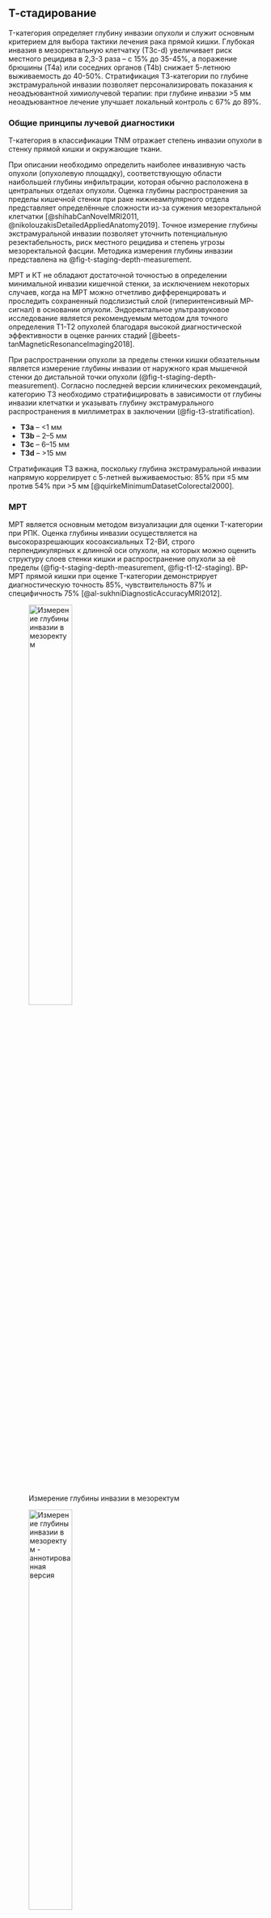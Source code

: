 <!-- markdownlint-disable MD041 -->
## Т-стадирование

T-категория определяет глубину инвазии опухоли и служит основным критерием для выбора тактики лечения рака прямой кишки. Глубокая инвазия в мезоректальную клетчатку (Т3с-d) увеличивает риск местного рецидива в 2,3-3 раза -- с 15% до 35-45%, а поражение брюшины (T4a) или соседних органов (T4b) снижает 5-летнюю выживаемость до 40-50%. Стратификация Т3-категории по глубине экстрамуральной инвазии позволяет персонализировать показания к неоадъювантной химиолучевой терапии: при глубине инвазии >5 мм неоадъювантное лечение улучшает локальный контроль с 67% до 89%.

### Общие принципы лучевой диагностики

T-категория в классификации TNM отражает степень инвазии опухоли в
стенку прямой кишки и окружающие ткани.

При описании необходимо определить наиболее инвазивную часть опухоли (опухолевую площадку), соответствующую области наибольшей глубины инфильтрации, которая обычно расположена в центральных отделах опухоли. Оценка глубины распространения за пределы кишечной стенки при раке нижнеампулярного отдела представляет определённые сложности из-за сужения мезоректальной клетчатки [@shihabCanNovelMRI2011, @nikolouzakisDetailedAppliedAnatomy2019]. Точное измерение глубины экстрамуральной инвазии позволяет уточнить потенциальную резектабельность, риск местного рецидива и степень угрозы мезоректальной фасции. Методика измерения глубины инвазии представлена на @fig-t-staging-depth-measurement.

МРТ и КТ не обладают достаточной точностью в определении минимальной инвазии кишечной стенки, за исключением некоторых случаев, когда на МРТ можно отчетливо дифференцировать и проследить сохраненный подслизистый слой (гиперинтенсивный МР-сигнал) в основании опухоли. Эндоректальное ультразвуковое исследование является рекомендуемым методом для точного определения Т1-Т2 опухолей благодаря высокой диагностической эффективности в оценке ранних стадий [@beets-tanMagneticResonanceImaging2018].

При распространении опухоли за пределы стенки кишки обязательным является измерение глубины инвазии от наружного края мышечной стенки до дистальной точки опухоли (@fig-t-staging-depth-measurement). Согласно последней версии клинических рекомендаций, <!-- Не нужно тут указать каких именно рекомендаций? --> категорию Т3 необходимо стратифицировать в зависимости от глубины инвазии клетчатки и указывать глубину экстрамурального распространения в миллиметрах в заключении (@fig-t3-stratification).

* **T3a** -- <1 мм
* **T3b** -- 2--5 мм
* **T3c** -- 6--15 мм
* **T3d** -- >15 мм

Стратификация T3 важна, поскольку глубина экстрамуральной инвазии
напрямую коррелирует с 5-летней выживаемостью: 85% при ≤5 мм против 54%
при >5 мм [@quirkeMinimumDatasetColorectal2000].

### МРТ

МРТ является основным методом визуализации для оценки T-категории при РПК. Оценка глубины инвазии осуществляется на высокоразрешающих косоаксиальных Т2-ВИ, строго перпендикулярных к длинной оси опухоли, на которых можно оценить структуру слоев стенки кишки и распространение опухоли за её пределы (@fig-t-staging-depth-measurement, @fig-t1-t2-staging). ВР-МРТ прямой кишки при оценке T-категории демонстрирует диагностическую точность 85%, чувствительность 87% и специфичность 75% [@al-sukhniDiagnosticAccuracyMRI2012].

:::{#fig-t-staging-depth-measurement}

![Измерение глубины инвазии в мезоректум](/img/staging/t-staging/image62.png){#fig-t-staging-depth-measurement-1 width=45%}

![Измерение глубины инвазии в мезоректум - аннотированная версия](/img/staging/t-staging/image62_annotated.png){#fig-t-staging-depth-measurement-2 width=45%}

Измерение глубины экстрамуральной инвазии при раке прямой кишки -- ключевой параметр для стратификации T3 стадии и определения прогноза. **А** - ВР-МРТ, Т2-ВИ в аксиальной плоскости: опухоль среднеампулярного отдела ПК с узловым типом экстрамурального распространения, глубина инвазии 4 мм (категория Т3b); **Б** - аннотированная версия изображения А: красная пунктирная линия - контур опухоли, розово-фиолетовая линия - мышечный слой стенки ПК, двунаправленная стрелка - измерение глубины инвазии от мышечного слоя до наиболее удаленной точки опухоли; **В** - ВР-МРТ, Т2-ВИ в аксиальной плоскости: опухоль нижнеампулярного отдела ПК с массивным экстрамуральным компонентом, глубина инвазии 10 мм (категория Т3d); **Г** - аннотированная версия изображения В: красная пунктирная линия - контур опухоли, розово-фиолетовая линия - мышечный слой, двунаправленная стрелка - измерение глубины инвазии в мезоректальную клетчатку.
:::

#### T1

При T1-опухолях инвазия ограничивается слизистой и подслизистой оболочками.

Гиперинтенсивный подслизистый слой на Т2-ВИ четко отделяет опухоль от гипоинтенсивного мышечного слоя, что указывает на T1-стадию [@brownPreoperativeAssessmentPrognostic2003] (@fig-t1-t2-staging).

МРТ выявляет T1-опухоли с точностью 85% при использовании высокоразрешающих последовательностей [@bipatRectalCancerLocal2004]. <!-- TODO: add to Zotero --> Ограниченная разрешающая способность МРТ не всегда позволяет дифференцировать минимальную степень инвазии, поэтому в таких случаях предпочтительно эндоректальное УЗИ [@beets-tanMagneticResonanceImaging2018].

#### T2

T2-опухоли характеризуются гипоинтенсивным сигналом опухоли, проникающим до, но не за пределы мышечного слоя. На МРТ мышечная оболочка определяется как гипоинтенсивная полоска, часто с двумя слоями -- циркулярным и продольным. Отсутствие признаков выхода опухоли в мезоректум -- диагностический критерий T2 (@fig-t1-t2-staging).

:::{#fig-t1-t2-staging}

![ВР-МРТ, Т2-ВИ опухоль категории Т1](/img/staging/t-staging/image46.png){#fig-t1-t2-staging-1 width=24%}

![ВР-МРТ, Т2-ВИ опухоль категории Т1 - аннотированная версия](/img/staging/t-staging/image46_annotated.png){#fig-t1-t2-staging-2 width=24%}

![ВР-МРТ, Т2-ВИ опухоль категории Т2](/img/staging/t-staging/image50.png){#fig-t1-t2-staging-3 width=24%}

![ВР-МРТ, Т2-ВИ опухоль категории Т2 - аннотированная версия](/img/staging/t-staging/image50_annotated.png){#fig-t1-t2-staging-4 width=24%}

Дифференциальная диагностика ранних стадий рака прямой кишки на ВР-МРТ основана на оценке сохранности слоев кишечной стенки. **А** - ВР-МРТ, Т2-ВИ в аксиальной плоскости: опухоль среднеампулярного отдела ПК категории Т1, инвазия ограничена подслизистым слоем, сохранен четкий контур мышечного слоя; **Б** - аннотированная версия изображения А: розово-фиолетовая линия - гипоинтенсивный мышечный слой, черные стрелки - гиперинтенсивный подслизистый слой, красная линия - контур опухоли, звездочка - изоинтенсивная опухолевая ткань; **В** - ВР-МРТ, Т2-ВИ в аксиальной плоскости: опухоль нижнеампулярного отдела ПК категории Т2, полная инвазия мышечного слоя без экстрамурального распространения; **Г** - аннотированная версия изображения В: розово-фиолетовая линия - вовлеченный мышечный слой, черные стрелки - фрагментарно сохраненный подслизистый слой, красная линия - контур опухоли, звездочка - опухолевая ткань в мышечном слое.
:::

#### T3

T3 устанавливается при наличии экстрамурального компонента опухоли за пределами мышечной оболочки. На Т2-ВИ он выглядит как сигнал средней интенсивности, распространяющийся в мезоректальную клетчатку. Примеры различных степеней стратификации T3 опухолей представлены на @fig-t3-stratification.

:::{#fig-t3-stratification}

![ВР-МРТ, Т2-ВИ опухоль категории Т3b](/img/staging/t-staging/image25.png){#fig-t3-stratification-1 width=16%}

![ВР-МРТ, Т2-ВИ опухоль категории Т3b - аннотированная версия](/img/staging/t-staging/image25_annotated.png){#fig-t3-stratification-2 width=16%}

![ВР-МРТ, Т2-ВИ опухоль категории Т3d](/img/staging/t-staging/image40.png){#fig-t3-stratification-3 width=16%}

![ВР-МРТ, Т2-ВИ опухоль категории Т3d - аннотированная версия](/img/staging/t-staging/image40_annotated.png){#fig-t3-stratification-4 width=16%}

![КТ, опухоль категории T3c](/img/staging/t-staging/image41.png){#fig-t3-stratification-5 width=16%}

![КТ, опухоль категории T3c - аннотированная версия](/img/staging/t-staging/image41_annotated.png){#fig-t3-stratification-6 width=16%}

Стратификация T3 опухолей по глубине экстрамурального распространения определяет прогноз и тактику лечения. **А** - ВР-МРТ, Т2-ВИ в аксиальной плоскости: опухоль ПК категории Т3b с глубиной инвазии мезоректума 4 мм, узловое экстрамуральное распространение; **Б** - аннотированная версия изображения А: красная пунктирная линия - контур опухоли, розово-фиолетовая линия - мышечный слой, желтая пунктирная линия - мезоректальная фасция; **В** - ВР-МРТ, Т2-ВИ в сагиттальной плоскости: опухоль ПК категории Т3d с массивной инвазией мезоректума на глубину 21 мм, обширное экстрамуральное поражение; **Г** - аннотированная версия изображения В: красная пунктирная линия - контур опухоли различных Т-стадий, желтая пунктирная линия - мезоректальная фасция; **Д** - КТ в аксиальной плоскости с контрастированием: опухоль ПК категории T3c с глубиной инвазии мезоректума 10 мм, четкая визуализация экстрамурального компонента; **Е** - аннотированная версия изображения Д: красная пунктирная линия - контур первичной опухоли и ее частей.
:::

Выделяют узловое и спикулообразные тяжи опухоли.

Последнее сложно дифференцировать с перитуморальной десмопластической реакцией (@fig-t2-desmoplastic-reaction), для этого используют следующие критерии оценки:

На **Т2-ВИ**

* Опухолевая ткань: сигнал имеет средней интенсивности на Т2-ВИ.
* Десмопластическая реакция: гипоинтенсивные спикулы на Т2-ВИ.

На **DWI**

* Опухоль демонстрирует ограничение диффузии.
* Десмопластическая реакция не ограничивает диффузию, поскольку
    соответствует фиброзной ткани.

ДВИ превосходит контрастное усиление в дифференциальной диагностике опухоли и фиброза, поскольку фиброзные спикулы могут накапливать контрастный препарат (@fig-t2-desmoplastic-reaction) [@brownPreoperativeAssessmentPrognostic2003].

Спикулообразные тяжи в мезоректальной клетчатке рекомендуется расценивать как возможную минимальную инвазию T2/T3a (@fig-t2-desmoplastic-reaction). Четкое разграничение этих стадий менее критично, поскольку минимальная инвазия в мезоректум (<1 мм) при Т3а в ряде случаев не требует ХЛТ, аналогично Т2-опухолям [@brownPreoperativeAssessmentPrognostic2003].

:::{#fig-t2-desmoplastic-reaction}

![МРТ Т2-ВИ аксиальная плоскость](/img/staging/t-staging/image27.png){#fig-t2-desmoplastic-reaction-1 width=19%}

![МРТ Т2-ВИ аксиальная плоскость - аннотированная версия](/img/staging/t-staging/image27_annotated.png){#fig-t2-desmoplastic-reaction-2 width=19%}

![МРТ Т1-ВИ с контрастированием](/img/staging/t-staging/image17.png){#fig-t2-desmoplastic-reaction-3 width=19%}

![МРТ Т1-ВИ с контрастированием - аннотированная версия](/img/staging/t-staging/image17_annotated.png){#fig-t2-desmoplastic-reaction-4 width=19%}

![ДВИ (b=800) аксиальная плоскость](/img/staging/t-staging/image4.png){#fig-t2-desmoplastic-reaction-5 width=19%}

![ДВИ (b=800) аксиальная плоскость - аннотированная версия](/img/staging/t-staging/image4_annotated.png){#fig-t2-desmoplastic-reaction-6 width=19%}

![ИКД-карты аксиальная плоскость](/img/staging/t-staging/image38.png){#fig-t2-desmoplastic-reaction-7 width=19%}

![ИКД-карты аксиальная плоскость - аннотированная версия](/img/staging/t-staging/image38_annotated.png){#fig-t2-desmoplastic-reaction-8 width=19%}

![МРТ Т2-ВИ корональная плоскость](/img/staging/t-staging/image43.png){#fig-t2-desmoplastic-reaction-9 width=19%}

![МРТ Т2-ВИ корональная плоскость - аннотированная версия](/img/staging/t-staging/image43_annotated.png){#fig-t2-desmoplastic-reaction-10 width=19%}

![МРТ Т2-ВИ сагиттальная плоскость](/img/staging/t-staging/image55.png){#fig-t2-desmoplastic-reaction-11 width=19%}

![МРТ Т2-ВИ сагиттальная плоскость - аннотированная версия](/img/staging/t-staging/image55_annotated.png){#fig-t2-desmoplastic-reaction-12 width=19%}

Дифференциальная диагностика десмопластической реакции и истинной опухолевой инвазии критически важна для точного T-стадирования. **А** - МРТ, Т2-ВИ в аксиальной плоскости: опухоль среднеампулярного отдела ПК с гипоинтенсивными спикулами в мезоректуме, подозрение на десмопластическую реакцию; **Б** - аннотированная версия изображения А: красная пунктирная линия - контур опухоли, розово-фиолетовая линия - мышечный слой прямой кишки, черные стрелки - спикулы десмопластической реакции; **В** - МРТ, Т1-ВИ с контрастированием в аксиальной плоскости: интенсивное накопление контраста в области спикул, имитирующее опухолевую инвазию; **Г** - аннотированная версия изображения В: красная пунктирная линия - контур опухоли, стрелки - зоны накопления контраста в спикулах; **Д** - ДВИ (b=800) в аксиальной плоскости: отсутствие ограничения диффузии в области спикул, подтверждающее фиброзную природу; **Е** - аннотированная версия изображения Д: красная пунктирная линия - контур опухоли, стрелки - область спикул без ограничения диффузии; **Ж** - ИКД-карты в аксиальной плоскости: высокие значения ИКД в спикулах, исключающие опухолевую ткань; **З** - аннотированная версия изображения Ж: красная пунктирная линия - контур опухоли, стрелки - зоны высокого ИКД в области спикул; **И** - МРТ, Т2-ВИ в корональной плоскости: дополнительная оценка протяженности спикулообразных тяжей; **К** - аннотированная версия изображения И: красная пунктирная линия - контур опухоли, розово-фиолетовая линия - мышечный слой прямой кишки; **Л** - МРТ, Т2-ВИ в сагиттальной плоскости: визуализация опухоли по длинной оси для комплексной оценки; **М** - аннотированная версия изображения Л: красная пунктирная линия - контур опухоли различных Т-стадий, розово-фиолетовая линия - мышечный слой прямой кишки.
:::

#### T4а

T4a устанавливается при инвазии брюшины. На Т2-ВИ брюшина визуализируется как тонкая гипоинтенсивная полоска <1 мм. Отсутствие прослойки жировой клетчатки между опухолью и брюшиной, нарушение её целостности, изменение сигнала, утолщение или узловатость брюшины указывают на T4a (@fig-t4a-peritoneal-invasion). Простое соприкосновение с брюшиной не является критерием вовлечения. Ключевое значение имеет оценка передней стенки верхнеампулярного отдела, где брюшина чаще всего прилежит к кишке.

:::{#fig-t4a-peritoneal-invasion}

![МРТ Т2-ВИ сагиттальная плоскость](/img/staging/t-staging/image13.png){#fig-t4a-peritoneal-invasion-1 width=24%}

![МРТ Т2-ВИ сагиттальная плоскость - аннотированная версия](/img/staging/t-staging/image13_annotated.png){#fig-t4a-peritoneal-invasion-2 width=24%}

![МРТ Т2-ВИ аксиальная плоскость](/img/staging/t-staging/image19.png){#fig-t4a-peritoneal-invasion-3 width=24%}

![МРТ Т2-ВИ аксиальная плоскость - аннотированная версия](/img/staging/t-staging/image19_annotated.png){#fig-t4a-peritoneal-invasion-4 width=24%}

![МРТ Т2-ВИ корональная плоскость](/img/staging/t-staging/image18.png){#fig-t4a-peritoneal-invasion-5 width=24%}

![МРТ Т2-ВИ корональная плоскость - аннотированная версия](/img/staging/t-staging/image18_annotated.png){#fig-t4a-peritoneal-invasion-6 width=24%}

![МРТ ДВИ (b=800) аксиальная плоскость](/img/staging/t-staging/image6.png){#fig-t4a-peritoneal-invasion-7 width=24%}

![МРТ ДВИ (b=800) аксиальная плоскость - аннотированная версия](/img/staging/t-staging/image6_annotated.png){#fig-t4a-peritoneal-invasion-8 width=24%}

Инвазия переходной складки тазовой брюшины -- критерий для установления категории Т4а при раке верхнеампулярного отдела ПК. **А** - МРТ, Т2-ВИ в сагиттальной плоскости: опухоль верхнеампулярного отдела ПК с нарушением целостности переходной складки брюшины, отсутствие жировой прослойки между опухолью и брюшиной; **Б** - аннотированная версия изображения А: красная пунктирная линия - контур опухоли, черные стрелки - интактные участки брюшины, звездочка - основная опухолевая масса; **В** - МРТ, Т2-ВИ в аксиальной плоскости: V-образная переходная складка брюшины с признаками опухолевой инвазии, прерывистость гипоинтенсивной линии брюшины; **Г** - аннотированная версия изображения В: красная пунктирная линия - контур опухоли, стрелка - зона инвазии брюшины по передней стенке ПК, звездочка - опухолевая ткань; **Д** - МРТ, Т2-ВИ в корональной плоскости: визуализация латерального распространения опухоли и взаимоотношения с боковыми листками брюшины; **Е** - аннотированная версия изображения Д: красная пунктирная линия - контур опухоли, стрелка - инвазия брюшины; **Ж** - ДВИ (b=800) в аксиальной плоскости: выраженное ограничение диффузии в области опухоли и зоне инвазии брюшины; **З** - аннотированная версия изображения Ж: красная пунктирная линия - контур опухоли, область ограничения диффузии, подтверждающая жизнеспособную опухолевую ткань в области инвазии брюшины.
:::

#### T4b

T4b включает поражение: органов малого таза (матки, яичников, влагалища,
предстательной железы, семенных пузырьков, мочевого пузыря,
мочеточников, костей и скелетных/поперечно-полосатых мышц, таких как запирательная, грушевидная, седалищно-копчиковая, мышца, поднимающая задний проход, и лобково-прямокишечная мышцы), а также наружный сфинктер (вовлечение внутреннего сфинктера относится к категории Т3).

Ряд консенсусов рекомендует дополнительно включать: непрямокишечные
сосуды, седалищный или крестцовый нервы,
крестцово-остистые/крестцово-бугристые связки и мягкие ткани за
пределами мезоректума, такие как жировая ткань запирательной,
подвздошной или седалищно-прямокишечной области. <!-- TODO: Не нужно ли ссылку на консенсус? -->

Стадия Т4b устанавливается при отсутствии жировой прослойки, а также замещении структуры соседнего органа опухолевым МР-сигналом.

Выделяются три варианта отсутствия или наличия предполагаемой степени
инвазии [@lalwaniBaselineMRStaging2021]:

1. **Без инвазии** -- жировая прослойка чётко видна между опухолью и
    органом,

2. **Возможная инвазия** -- прослойка не визуализируется, но нет
    сигнала опухоли в органе,

3. **Явная инвазия** -- отсутствует жировая клетчатка между опухолью и
    прилежащим органом, и имеется замещение его структуры за счет
    участков с МР-сигналом соответствующим опухолевой ткани.

### КТ

КТ определяет глубину инвазии опухоли прямой кишки с эффективностью 73-80% [@ippolitoRectalCancerStaging2016]. Мультипланарная реконструкция повышает точность до 86-87% по сравнению с использованием только аксиальных изображений [@ahmetogluMDCTMultiplanarReconstruction2011, @ippolitoRectalCancerStaging2016, @sinhaDiagnosticValueMultidetector2006].

Для оптимальной оценки T-стадии рекомендуется: использование тонких срезов (2-5 мм), выполнение мультипланарных реконструкций, ориентированных параллельно и перпендикулярно оси опухоли, внутривенное контрастирование с быстрым введением болюса контраста (≤3 мл/сек) [@ahmetogluMDCTMultiplanarReconstruction2011, @bartonUtilityRoutinePreoperative2002, @kijimaPreoperativeEvaluationColorectal2014].

#### Т1-2

Подслизистый слой при КТ имеет низкую плотность вследствие высокого содержания жировой ткани.

Для оценки инвазии мышечного слоя требуется определить инфильтрацию подслизистого слоя на уровне опухолевой площадки. Часто это невозможно установить достоверно, поскольку процедура требует четкой визуализации небольшой опухоли, отграничения её от неизмененной слизистой, определения подслизистого слоя и исключения других причин его истончения и деформации (расширение кишки, втяжение стенки полипом).

Косвенные критерии инвазии мышечного слоя основаны на размерах опухоли: при глубине инвазии Т1 поражается менее 1/2 окружности, при Т2 -- более 1/2 окружности с трапециевидной деформацией стенки.

Дифференциальная диагностика Т1-2 опухолей на основании данных КТ нецелесообразна.

Наружный контур стенки и параректальная клетчатка обычно не изменены. Однако паратуморальный отек и десмопластическая реакция могут вызывать появление спикул или тяжистое уплотнение клетчатки. Такие изменения требуется дифференцировать с Т3 глубиной инвазии.

#### Т3

Неровность наружного контура стенки кишки на уровне опухоли указывает на распространение опухоли за пределы её стенки.

Опухоль может распространяться в виде спикулообразных или тяжистых изменений.

КТ не позволяет достоверно определить природу спикулообразных тяжей. Основной причиной ложноположительных результатов является перитуморальное воспаление и десмопластическая реакция вокруг опухоли. Эти изменения затрудняют дифференциацию опухолевой инфильтрации от реактивных изменений, особенно при разграничении T2 и T3 стадий [@ahmetogluMDCTMultiplanarReconstruction2011, @ippolitoRectalCancerStaging2016, @kijimaPreoperativeEvaluationColorectal2014, @sinhaDiagnosticValueMultidetector2006]. <!-- TODO сюда не хватает картинок -->

#### Т4

При глубине инвазии Т4 отмечается облитерация жировой прослойки между
опухолью и прилежащими органами с явной инвазией в соседние органы и
структуры [@ahmetogluMDCTMultiplanarReconstruction2011,
@kijimaPreoperativeEvaluationColorectal2014,
@sinhaDiagnosticValueMultidetector2006].

Основной причиной ложноотрицательных результатов является микроскопическая инфильтрация параректальной клетчатки, невидимая на КТ [@romanoIntrarectalUltrasoundComputed1985, @sinhaDiagnosticValueMultidetector2006]. При несоответствии оси опухоли плоскости сканирования частичный объемный эффект затрудняет визуализацию наружного контура стенки [@ahmetogluMDCTMultiplanarReconstruction2011]. Диагностическая эффективность значительно снижается при деформации стенки кишки, так как становится неясно, чем обусловлена неровность контура -- изгибом стенки или опухолевой инвазией.

КТ и МРТ демонстрируют сопоставимую точность для глубоко прорастающих опухолей (Т3-Т4), тогда как для ранних стадий (Т1-Т2) МРТ превосходит КТ [@bipatRectalCancerLocal2004, @al-sukhniDiagnosticAccuracyMRI2012, @mathurComparisonCTMRI2003, @zerhouniCTMRImaging1996].


Эндоскопическое УЗИ превосходит КТ в первичном Т-стадировании (91% против 71% соответственно) [@harewoodProspectiveBlindedAssessment2002].